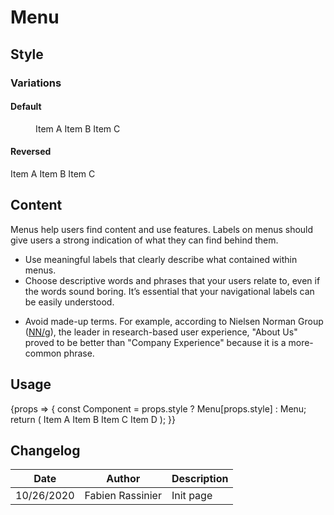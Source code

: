 
<Meta title="Components/Menu" component={Menu} />

# Menu

## Style

### Variations

#### Default

<Canvas>
	<Story name="default">
		<Menu>
			<Menu.Item iconBefore="talend" href="#" active>Item A</Menu.Item>
			<Menu.Item iconBefore="talend" href="#">Item B</Menu.Item>
			<Menu.Item iconBefore="talend" href="#">Item C</Menu.Item>
		</Menu>
	</Story>
</Canvas>

#### Reversed

<Canvas>
    <Story name="reversed">
        <Menu.Reversed>
            <Menu.Item iconBefore="talend" href="#" active>Item A</Menu.Item>
            <Menu.Item iconBefore="talend" href="#">Item B</Menu.Item>
            <Menu.Item iconBefore="talend" href="#">Item C</Menu.Item>
        </Menu.Reversed>
    </Story>
</Canvas>

## Content

Menus help users find content and use features. Labels on menus should give users a strong indication of what they can find behind them.

<Use>
	<Use.Do>
		<ul>
			<li>Use meaningful labels that clearly describe what contained within menus.</li>
			<li>Choose descriptive words and phrases that your users relate to, even if the words sound boring. It’s essential that your navigational labels can be easily understood.
			</li>
		</ul>
	</Use.Do>
	<Use.Dont>
		<ul>
			<li>Avoid made-up terms. For example, according to Nielsen Norman Group (<a href="https://www.nngroup.com/">NN/g</a>), the leader in research-based user experience, "About Us" proved to be better than "Company Experience" because it is a more-common phrase.</li>
		</ul>
	</Use.Dont>
</Use>

## Usage

<Preview>
	<Story
		name="usage"
		height="20rem"
		args={{
            style: '',
			variant: 'TPD',
		}}
		argTypes={{
            style: {
                description: 'Menu style',
                control: {
                    type: 'select',
                    options: ['', 'Reversed'],
                },
            },
			variant: {
				description: 'Menu variant',
				control: {
					type: 'select',
					options: ['', 'TAPID', 'TAPIT', 'MDM', 'TDI', 'TDP', 'TDS', 'TMC', 'TPD'],
				},
			},
		}}
	>
		{props => {
            const Component = props.style ? Menu[props.style] : Menu;
			return (
				<Component {...props} style={{ minHeight: '50rem'}}>
					<Menu.Item iconBefore="talend" href="#">Item A</Menu.Item>
					<Menu.Item iconBefore="talend" href="#" active>Item B</Menu.Item>
					<Menu.Item iconBefore="talend" href="#">Item C</Menu.Item>
					<Menu.Item iconBefore="talend" href="#">Item D</Menu.Item>
				</Component>
			);
		}}
	</Story>
</Preview>

<Props story="usage" />

## Changelog

| Date       | Author           | Description |
| ---------- | ---------------- | ----------- |
| 10/26/2020 | Fabien Rassinier | Init page   |
